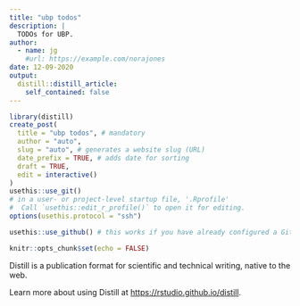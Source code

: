 ```yaml
---
title: "ubp todos"
description: |
  TODOs for UBP.
author:
  - name: jg
    #url: https://example.com/norajones
date: 12-09-2020
output:
  distill::distill_article:
    self_contained: false
---
```

```r
library(distill)
create_post(
  title = "ubp todos", # mandatory
  author = "auto",
  slug = "auto", # generates a website slug (URL)
  date_prefix = TRUE, # adds date for sorting
  draft = TRUE, 
  edit = interactive()
)
usethis::use_git() 
# in a user- or project-level startup file, '.Rprofile'
#  Call `usethis::edit_r_profile()` to open it for editing.
options(usethis.protocol = "ssh")

usethis::use_github() # this works if you have already configured a GitHub Personal Access Token

```



```r
knitr::opts_chunk$set(echo = FALSE)
```

Distill is a publication format for scientific and technical writing, native to the web.

Learn more about using Distill at <https://rstudio.github.io/distill>.


